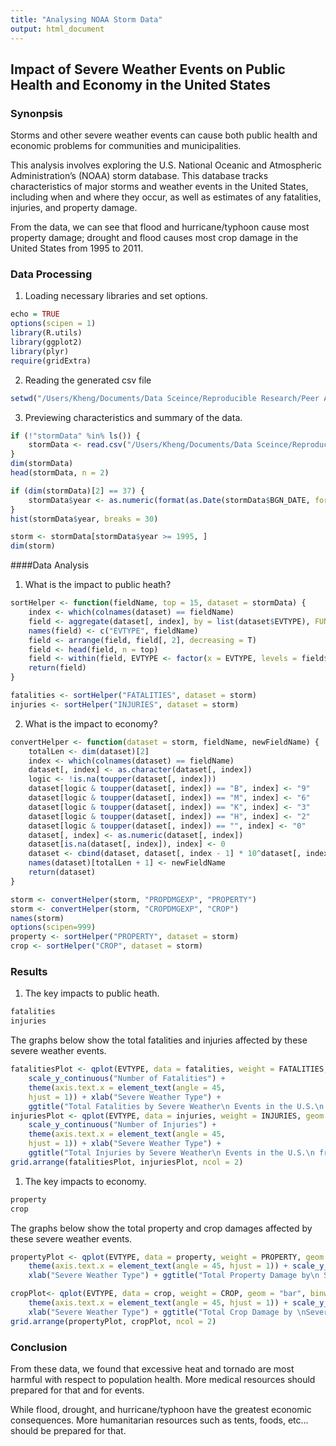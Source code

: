 ```yaml
---
title: "Analysing NOAA Storm Data"
output: html_document
---
```

## Impact of Severe Weather Events on Public Health and Economy in the United States

### Synonpsis  
Storms and other severe weather events can cause both public health and economic problems for communities and municipalities. 

This analysis involves exploring the U.S. National Oceanic and Atmospheric Administration's (NOAA) storm database. This database tracks characteristics of major storms and weather events in the United States, including when and where they occur, as well as estimates of any fatalities, injuries, and property damage.

From the data, we can see that flood and hurricane/typhoon cause most property damage; drought and flood causes most crop damage in the United States from 1995 to 2011.

### Data Processing
1. Loading necessary libraries and set options.
```r
echo = TRUE 
options(scipen = 1)  
library(R.utils)
library(ggplot2)
library(plyr)
require(gridExtra)
```

2. Reading the generated csv file
```r
setwd("/Users/Kheng/Documents/Data Sceince/Reproducible Research/Peer Assessment 2")
```

3. Previewing characteristics and summary of the data.
```r
if (!"stormData" %in% ls()) {
    stormData <- read.csv("/Users/Kheng/Documents/Data Sceince/Reproducible Research/Peer Assessment 2/stormData.csv", sep = ",")
}
dim(stormData)
head(stormData, n = 2)
```

```r
if (dim(stormData)[2] == 37) {
    stormData$year <- as.numeric(format(as.Date(stormData$BGN_DATE, format = "%m/%d/%Y %H:%M:%S"), "%Y"))
}
hist(stormData$year, breaks = 30)
```  

```r
storm <- stormData[stormData$year >= 1995, ]
dim(storm)
```

####Data Analysis

1. What is the impact to public heath?

```r
sortHelper <- function(fieldName, top = 15, dataset = stormData) {
    index <- which(colnames(dataset) == fieldName)
    field <- aggregate(dataset[, index], by = list(dataset$EVTYPE), FUN = "sum")
    names(field) <- c("EVTYPE", fieldName)
    field <- arrange(field, field[, 2], decreasing = T)
    field <- head(field, n = top)
    field <- within(field, EVTYPE <- factor(x = EVTYPE, levels = field$EVTYPE))
    return(field)
}

fatalities <- sortHelper("FATALITIES", dataset = storm)
injuries <- sortHelper("INJURIES", dataset = storm)
```

2. What is the impact to economy?

```r
convertHelper <- function(dataset = storm, fieldName, newFieldName) {
    totalLen <- dim(dataset)[2]
    index <- which(colnames(dataset) == fieldName)
    dataset[, index] <- as.character(dataset[, index])
    logic <- !is.na(toupper(dataset[, index]))
    dataset[logic & toupper(dataset[, index]) == "B", index] <- "9"
    dataset[logic & toupper(dataset[, index]) == "M", index] <- "6"
    dataset[logic & toupper(dataset[, index]) == "K", index] <- "3"
    dataset[logic & toupper(dataset[, index]) == "H", index] <- "2"
    dataset[logic & toupper(dataset[, index]) == "", index] <- "0"
    dataset[, index] <- as.numeric(dataset[, index])
    dataset[is.na(dataset[, index]), index] <- 0
    dataset <- cbind(dataset, dataset[, index - 1] * 10^dataset[, index])
    names(dataset)[totalLen + 1] <- newFieldName
    return(dataset)
}

storm <- convertHelper(storm, "PROPDMGEXP", "PROPERTY")
storm <- convertHelper(storm, "CROPDMGEXP", "CROP")
names(storm)
options(scipen=999)
property <- sortHelper("PROPERTY", dataset = storm)
crop <- sortHelper("CROP", dataset = storm)
```

### Results
1. The key impacts to public heath.

```r
fatalities
injuries
```

The graphs below show the total fatalities and injuries affected by these severe weather events. 

```r
fatalitiesPlot <- qplot(EVTYPE, data = fatalities, weight = FATALITIES, geom = "bar", binwidth = 1) + 
    scale_y_continuous("Number of Fatalities") + 
    theme(axis.text.x = element_text(angle = 45, 
    hjust = 1)) + xlab("Severe Weather Type") + 
    ggtitle("Total Fatalities by Severe Weather\n Events in the U.S.\n from 1995 - 2011")
injuriesPlot <- qplot(EVTYPE, data = injuries, weight = INJURIES, geom = "bar", binwidth = 1) + 
    scale_y_continuous("Number of Injuries") + 
    theme(axis.text.x = element_text(angle = 45, 
    hjust = 1)) + xlab("Severe Weather Type") + 
    ggtitle("Total Injuries by Severe Weather\n Events in the U.S.\n from 1995 - 2011")
grid.arrange(fatalitiesPlot, injuriesPlot, ncol = 2)
```  

1. The key impacts to economy.

```r
property
crop
```

The graphs below show the total property and crop damages affected by these severe weather events. 

```r
propertyPlot <- qplot(EVTYPE, data = property, weight = PROPERTY, geom = "bar", binwidth = 1) + 
    theme(axis.text.x = element_text(angle = 45, hjust = 1)) + scale_y_continuous("Property Damage in US dollars")+ 
    xlab("Severe Weather Type") + ggtitle("Total Property Damage by\n Severe Weather Events in\n the U.S. from 1995 - 2011")

cropPlot<- qplot(EVTYPE, data = crop, weight = CROP, geom = "bar", binwidth = 1) + 
    theme(axis.text.x = element_text(angle = 45, hjust = 1)) + scale_y_continuous("Crop Damage in US dollars") + 
    xlab("Severe Weather Type") + ggtitle("Total Crop Damage by \nSevere Weather Events in\n the U.S. from 1995 - 2011")
grid.arrange(propertyPlot, cropPlot, ncol = 2)
```  

### Conclusion  
From these data, we found that excessive heat and tornado are most harmful with respect to population health. More medical resources should prepared for that and for events.

While flood, drought, and hurricane/typhoon have the greatest economic consequences. More humanitarian resources such as tents, foods, etc… should be prepared for that.